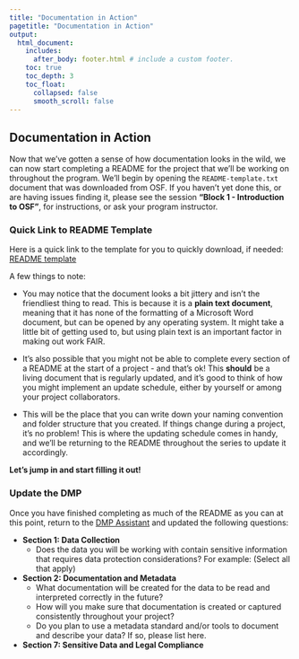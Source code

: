 ```yaml
---
title: "Documentation in Action"
pagetitle: "Documentation in Action"
output:
  html_document:
    includes:
      after_body: footer.html # include a custom footer.
    toc: true
    toc_depth: 3
    toc_float:
      collapsed: false
      smooth_scroll: false
---
```


## Documentation in Action

Now that we've gotten a sense of how documentation looks in the wild, we can now start completing a README for the project that we'll be working on throughout the program.  We'll begin by opening the `README-template.txt` document that was downloaded from OSF.  If you haven't yet done this, or are having issues finding it, please see the session **"Block 1 - Introduction to OSF"**, for instructions, or ask your program instructor.  


### Quick Link to README Template
Here is a quick link to the template for you to quickly download, if needed: [README template](https://ecommons.cornell.edu/items/7dc55694-0131-499b-8df1-fa676c2589e6)


A few things to note:

* You may notice that the document looks a bit jittery and isn't the friendliest thing to read.  This is because it is a **plain text document**, meaning that it has none of the formatting of a Microsoft Word document, but can be opened by any operating system.  It might take a little bit of getting used to, but using plain text is an important factor in making out work FAIR.

* It's also possible that you might not be able to complete every section of a README at the start of a project - and that's ok!  This **should** be a living document that is regularly updated, and it's good to think of how you might implement an update schedule, either by yourself or among your project collaborators.

* This will be the place that you can write down your naming convention and folder structure that you created.  If things change during a project, it's no problem!  This is where the updating schedule comes in handy, and we'll be returning to the README throughout the series to update it accordingly.

**Let's jump in and start filling it out!**


### Update the DMP


:::question

Once you have finished completing as much of the README as you can at this point, return to the <a href="https://dmp-pgd.ca/">DMP Assistant</a> and updated the following questions:

* **Section 1: Data Collection** 
    * Does the data you will be working with contain sensitive information that requires data protection considerations? For example: (Select all that apply)
    
* **Section 2: Documentation and Metadata**
    * What documentation will be created for the data to be read and interpreted correctly in the future?
    * How will you make sure that documentation is created or captured consistently throughout your project?
    * Do you plan to use a metadata standard and/or tools to document and describe your data? If so, please list here.
    
* **Section 7: Sensitive Data and Legal Compliance**
    
:::
    
    
    
    




















